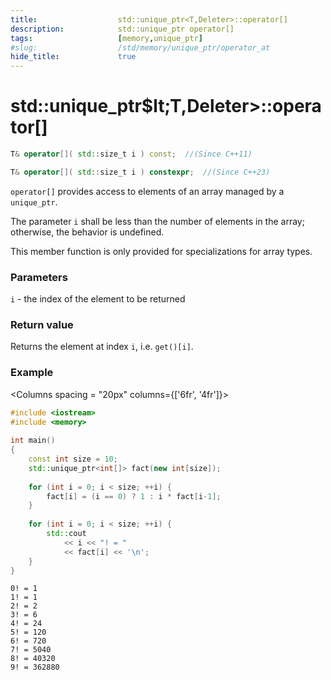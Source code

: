 ```yaml
---
title:                  std::unique_ptr<T,Deleter>::operator[]
description:            std::unique_ptr operator[]
tags:                   [memory,unique_ptr]
#slug:                  /std/memory/unique_ptr/operator_at
hide_title:             true
---
```


# std::unique_ptr$lt;T,Deleter>::operator[]

``` cpp
T& operator[]( std::size_t i ) const;  //(Since C++11)

T& operator[]( std::size_t i ) constexpr;  //(Since C++23)
```


`operator[]` provides access to elements of an array managed by a `unique_ptr`.

The parameter `i` shall be less than the number of elements in the array; otherwise, the behavior is undefined.

This member function is only provided for specializations for array types.

### Parameters
`i` - the index of the element to be returned
### Return value
Returns the element at index `i`, i.e. `get()[i]`.


### Example

<Columns spacing = "20px" columns={['6fr', '4fr']}>
<div>

```cpp
#include <iostream>
#include <memory>
 
int main() 
{
    const int size = 10; 
    std::unique_ptr<int[]> fact(new int[size]);
 
    for (int i = 0; i < size; ++i) {
        fact[i] = (i == 0) ? 1 : i * fact[i-1];
    }
 
    for (int i = 0; i < size; ++i) {
        std::cout 
            << i << "! = " 
            << fact[i] << '\n';
    }
}
```

</div>

<div>

```plaintext title="Result"
0! = 1
1! = 1
2! = 2
3! = 6
4! = 24
5! = 120
6! = 720
7! = 5040
8! = 40320
9! = 362880
```

</div>
</Columns>